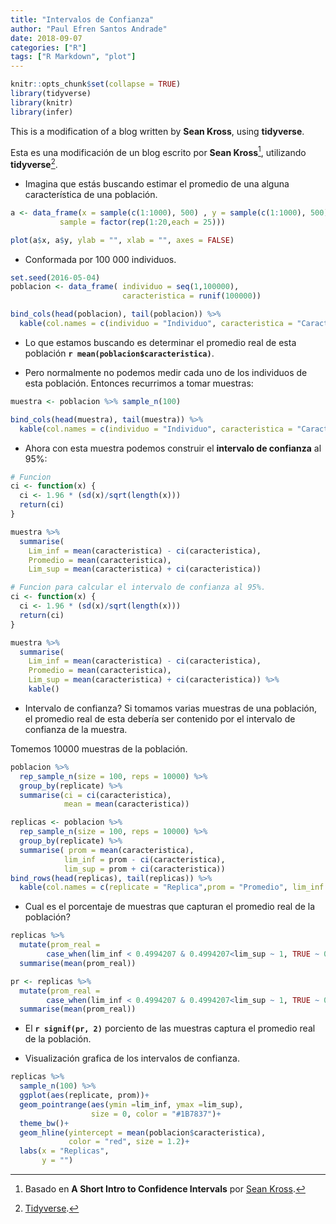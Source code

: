 ```yaml
---
title: "Intervalos de Confianza"
author: "Paul Efren Santos Andrade"
date: 2018-09-07
categories: ["R"]
tags: ["R Markdown", "plot"]
---
```


```r
knitr::opts_chunk$set(collapse = TRUE)
library(tidyverse)
library(knitr)
library(infer)
```


This is a modification of a blog written by **Sean Kross**, using **tidyverse**.

Esta es una modificación de un blog escrito por **Sean Kross**[^note1], utilizando **tidyverse**[^note2].

- Imagina que estás buscando estimar  el promedio de una alguna característica de una población.


```r
a <- data_frame(x = sample(c(1:1000), 500) , y = sample(c(1:1000), 500),
           sample = factor(rep(1:20,each = 25)))

plot(a$x, a$y, ylab = "", xlab = "", axes = FALSE) 
```

 - Conformada por 100 000 individuos. 

```r
set.seed(2016-05-04)
poblacion <- data_frame( individuo = seq(1,100000),
                         caracteristica = runif(100000))
```

```r
bind_cols(head(poblacion), tail(poblacion)) %>% 
  kable(col.names = c(individuo = "Individuo", caracteristica = "Caracteristica", individuo1 = "Individuo", caracteristica1 = "Caracteristica"))
```

- Lo que estamos buscando es determinar el promedio  real de esta población **`r mean(poblacion$caracteristica)`**.

- Pero normalmente no podemos medir cada uno de los individuos de esta población. Entonces recurrimos a tomar muestras:

```r
muestra <- poblacion %>% sample_n(100) 
```

```r
bind_cols(head(muestra), tail(muestra)) %>% 
  kable(col.names = c(individuo = "Individuo", caracteristica = "Caracteristica", individuo1 = "Individuo", caracteristica1 = "Caracteristica"))
```

- Ahora con esta muestra podemos construir el **intervalo de confianza** al  95%:

```r
# Funcion 
ci <- function(x) {
  ci <- 1.96 * (sd(x)/sqrt(length(x)))
  return(ci) 
}

muestra %>% 
  summarise(
    Lim_inf = mean(caracteristica) - ci(caracteristica),
    Promedio = mean(caracteristica),
    Lim_sup = mean(caracteristica) + ci(caracteristica))
```

```r
# Funcion para calcular el intervalo de confianza al 95%.
ci <- function(x) {
  ci <- 1.96 * (sd(x)/sqrt(length(x)))
  return(ci) 
}

muestra %>% 
  summarise(
    Lim_inf = mean(caracteristica) - ci(caracteristica),
    Promedio = mean(caracteristica),
    Lim_sup = mean(caracteristica) + ci(caracteristica)) %>%
    kable()
```

- Intervalo de confianza?
Si tomamos varias muestras de una población, el promedio real de esta debería ser contenido por el intervalo de confianza de la muestra.

Tomemos 10000 muestras de la población.


```r
poblacion %>% 
  rep_sample_n(size = 100, reps = 10000) %>% 
  group_by(replicate) %>% 
  summarise(ci = ci(caracteristica),
            mean = mean(caracteristica))
```

```r
replicas <- poblacion %>% 
  rep_sample_n(size = 100, reps = 10000) %>% 
  group_by(replicate) %>% 
  summarise( prom = mean(caracteristica),
            lim_inf = prom - ci(caracteristica),
            lim_sup = prom + ci(caracteristica))
bind_rows(head(replicas), tail(replicas)) %>% 
  kable(col.names = c(replicate = "Replica",prom = "Promedio", lim_inf = "Lim_inf.", lim_sup= "Lim_sup."))
```

- Cual es el porcentaje de muestras que capturan el promedio real de la población?

```r
replicas %>%
  mutate(prom_real =
        case_when(lim_inf < 0.4994207 & 0.4994207<lim_sup ~ 1, TRUE ~ 0)) %>%
  summarise(mean(prom_real))
```

```r
pr <- replicas %>%
  mutate(prom_real =
        case_when(lim_inf < 0.4994207 & 0.4994207<lim_sup ~ 1, TRUE ~ 0)) %>% 
  summarise(mean(prom_real))
```

- El **`r signif(pr, 2)`** porciento de las muestras captura el promedio real de la población. 

- Visualización grafica de los intervalos de confianza.


```r
replicas %>% 
  sample_n(100) %>% 
  ggplot(aes(replicate, prom))+
  geom_pointrange(aes(ymin =lim_inf, ymax =lim_sup), 
                  size = 0, color = "#1B7837")+
  theme_bw()+
  geom_hline(yintercept = mean(poblacion$caracteristica),
             color = "red", size = 1.2)+
  labs(x = "Replicas",
       y = "")
```


[^note1]: Basado en **A Short Intro to Confidence Intervals** por [Sean Kross](http://seankross.com/).

[^note2]: [Tidyverse](https://www.tidyverse.org/).
